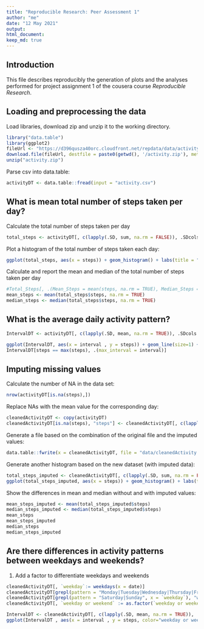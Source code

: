 ```yaml
---
title: "Reproducible Research: Peer Assessment 1"
author: "me"
date: "12 May 2021"
output: 
html_document:
keep_md: true
---
```


## Introduction

This file describes reproducibly the generation of plots and the analyses performed for project assignment 1 of the cousera course *Reproducible Research*. 

## Loading and preprocessing the data

Load libraries, download zip and unzip it to the working directory.

```r
library("data.table")
library(ggplot2)
fileUrl <- "https://d396qusza40orc.cloudfront.net/repdata/data/activity.zip" 
download.file(fileUrl, destfile = paste0(getwd(), '/activity.zip'), method = "curl")
unzip("activity.zip")
```

Parse csv into data.table: 
```r
activityDT <- data.table::fread(input = "activity.csv")
```

## What is mean total number of steps taken per day?

Calculate the total number of steps taken per day
```r
total_steps <- activityDT[, c(lapply(.SD, sum, na.rm = FALSE)), .SDcols = c("steps"), by = .(date)] 
```

Plot a histogram of the total number of steps taken each day:
```r
ggplot(total_steps, aes(x = steps)) + geom_histogram() + labs(title = "Steps per Day", x = "Steps", y = "Frequency")
```

Calculate and report the mean and median of the total number of steps taken per day
```r
#Total_Steps[, .(Mean_Steps = mean(steps, na.rm = TRUE), Median_Steps = median(steps, na.rm = TRUE))]
mean_steps <- mean(total_steps$steps, na.rm = TRUE)
median_steps <- median(total_steps$steps, na.rm = TRUE)

```

## What is the average daily activity pattern?

```r
IntervalDT <- activityDT[, c(lapply(.SD, mean, na.rm = TRUE)), .SDcols = c("steps"), by = .(interval)] 

ggplot(IntervalDT, aes(x = interval , y = steps)) + geom_line(size=1) + labs(title = "Average daily activity pattern", x = "Interval", y = "Avg. Steps per interval")
IntervalDT[steps == max(steps), .(max_interval = interval)]

```

## Imputing missing values
Calculate the number of NA in the data set:
```r
nrow(activityDT[is.na(steps),])
```

Replace NAs with the mean value for the corresponding day:
```r
cleanedActivityDT <- copy(activityDT)
cleanedActivityDT[is.na(steps), "steps"] <- cleanedActivityDT[, c(lapply(.SD, mean, na.rm = TRUE)), .SDcols = c("steps")]
```

Generate a file based on the combination of the original file and the imputed values:
```r
data.table::fwrite(x = cleanedActivityDT, file = "data/cleanedActivity.csv", quote = FALSE)

```

Generate another histogram based on the new dataset (with imputed data):
```r
total_steps_imputed <- cleanedActivityDT[, c(lapply(.SD, sum, na.rm = FALSE)), .SDcols = c("steps"), by = .(date)] 
ggplot(total_steps_imputed, aes(x = steps)) + geom_histogram() + labs(title = "Steps per Day", x = "Steps", y = "Frequency")

```

Show the differences in mean and median without and with imputed values:
```r
mean_steps_imputed <- mean(total_steps_imputed$steps)
median_steps_imputed <- median(total_steps_imputed$steps)
mean_steps
mean_steps_imputed
median_steps
median_steps_imputed

```

## Are there differences in activity patterns between weekdays and weekends?
1. Add a factor to differentiate weekdays and weekends

```r
cleanedActivityDT[, `weekday`:= weekdays(x = date)]
cleanedActivityDT[grepl(pattern = "Monday|Tuesday|Wednesday|Thursday|Friday", x = `weekday`), "weekday or weekend"] <- "weekday"
cleanedActivityDT[grepl(pattern = "Saturday|Sunday", x = `weekday`), "weekday or weekend"] <- "weekend"
cleanedActivityDT[, `weekday or weekend` := as.factor(`weekday or weekend`)]

IntervalDT <- cleanedActivityDT[, c(lapply(.SD, mean, na.rm = TRUE)), .SDcols = c("steps"), by = .(interval, `weekday or weekend`)] 
ggplot(IntervalDT , aes(x = interval , y = steps, color="weekday or weekend")) + geom_line() + labs(title = "Average daily activity pattern by weekday/weekend", x = "Interval", y = "Avg. Steps per interval") + facet_wrap(~`weekday or weekend` , ncol = 1, nrow=2)
```
